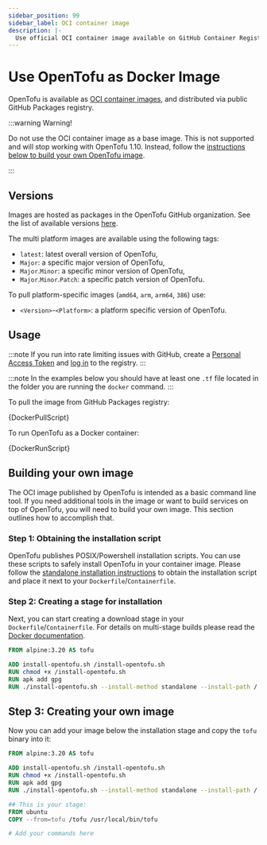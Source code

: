 ```yaml
---
sidebar_position: 99
sidebar_label: OCI container image
description: |-
  Use official OCI container image available on GitHub Container Registry.
---
```



# Use OpenTofu as Docker Image

OpenTofu is available as [OCI container images](https://github.com/opentofu/opentofu/pkgs/container/opentofu),
and distributed via public GitHub Packages registry.

:::warning Warning!

Do not use the OCI container image as a base image. This is not supported and will stop working with OpenTofu 1.10.
Instead, follow the [instructions below to build your own OpenTofu image](#building-your-own-image).

:::

## Versions

Images are hosted as packages in the OpenTofu GitHub organization. See the list
of available versions [here](https://github.com/opentofu/opentofu/pkgs/container/opentofu/versions?filters%5Bversion_type%5D=tagged).

The multi platform images are available using the following tags:

- `latest`: latest overall version of OpenTofu,
- `Major`: a specific major version of OpenTofu,
- `Major`.`Minor`: a specific minor version of OpenTofu,
- `Major`.`Minor`.`Patch`: a specific patch version of OpenTofu.

To pull platform-specific images (`amd64`, `arm`, `arm64`, `386`) use:

- `<Version>`-`<Platform>`: a platform specific version of OpenTofu.

## Usage

:::note
If you run into rate limiting issues with GitHub, create a
[Personal Access Token](https://github.com/settings/tokens) and
[log in](https://docs.github.com/en/packages/working-with-a-github-packages-registry/working-with-the-container-registry#authenticating-to-the-container-registry)
to the registry.
:::

:::note
In the examples below you should have at least one `.tf` file located in the folder you are running the `docker` command.
:::

To pull the image from GitHub Packages registry:

<CodeBlock language="bash">{DockerPullScript}</CodeBlock>

To run OpenTofu as a Docker container:

<CodeBlock language="bash">{DockerRunScript}</CodeBlock>

## Building your own image

The OCI image published by OpenTofu is intended as a basic command line tool. If you need additional tools in the image
or want to build services on top of OpenTofu, you will need to build your own image. This section outlines how to
accomplish that.

### Step 1: Obtaining the installation script

OpenTofu publishes POSIX/Powershell installation scripts. You can use these scripts to safely install OpenTofu in your
container image. Please follow the [standalone installation instructions](standalone.mdx) to obtain the installation
script and place it next to your `Dockerfile`/`Containerfile`.

### Step 2: Creating a stage for installation

Next, you can start creating a download stage in your `Dockerfile`/`Containerfile`. For details on multi-stage builds
please read the [Docker documentation](https://docs.docker.com/build/building/multi-stage/).

```Dockerfile
FROM alpine:3.20 AS tofu

ADD install-opentofu.sh /install-opentofu.sh
RUN chmod +x /install-opentofu.sh
RUN apk add gpg
RUN ./install-opentofu.sh --install-method standalone --install-path / --symlink-path -
```

## Step 3: Creating your own image

Now you can add your image below the installation stage and copy the `tofu` binary into it:

```Dockerfile
FROM alpine:3.20 AS tofu

ADD install-opentofu.sh /install-opentofu.sh
RUN chmod +x /install-opentofu.sh
RUN apk add gpg
RUN ./install-opentofu.sh --install-method standalone --install-path / --symlink-path -

## This is your stage:
FROM ubuntu
COPY --from=tofu /tofu /usr/local/bin/tofu

# Add your commands here
```
